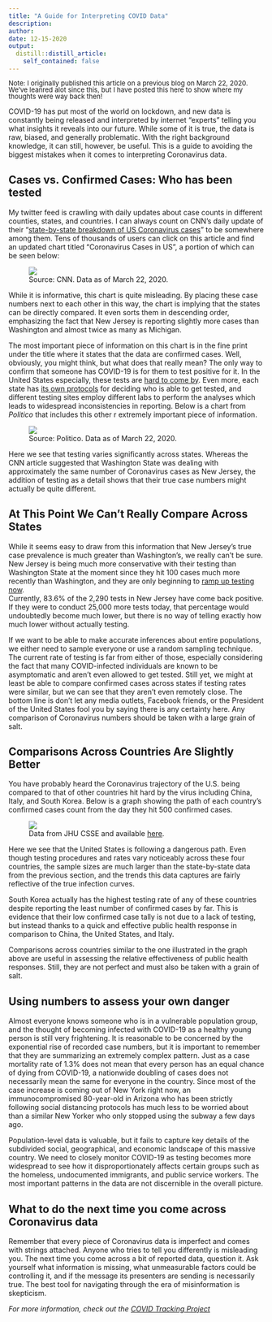 ```yaml
---
title: "A Guide for Interpreting COVID Data"
description: 
author:
date: 12-15-2020
output:
  distill::distill_article:
    self_contained: false
---
```


<font size = "2.0"> <p style="line-height:1.0 "> Note: I originally published this article on a previous blog on March 22, 2020. We've leanred alot since this, but I have posted this here to show where my thoughts were way back then! </p></font> 

COVID-19 has put most of the world on lockdown, and new data is constantly being released and interpreted by internet “experts” telling you what insights it reveals into our future. While some of it is true, the data is raw, biased, and generally problematic. With the right background knowledge, it can still, however, be useful. This is a guide to avoiding the biggest mistakes when it comes to interpreting Coronavirus data.

## Cases vs. Confirmed Cases: Who has been tested

My twitter feed is crawling with daily updates about case counts in different counties, states, and countries. I can always count on CNN’s daily update of their “[state-by-state breakdown of US Coronavirus cases](https://www.cnn.com/2020/03/03/health/us-coronavirus-cases-state-by-state/index.html)” to be somewhere among them. Tens of thousands of users can click on this article and find an updated chart titled “Coronavirus Cases in US”, a portion of which can be seen below:

<FIGURE>

<IMG SRC= "/Users/jasper/Desktop/SummerWork2020/distill_site/images/InterpetingCOVID/COVIDbyStateScreenshot.png">
<FIGCAPTION> Source: CNN. Data as of March 22, 2020. </FIGCAPTION> 


</FIGURE>
	



While it is informative, this chart is quite misleading. By placing these case numbers next to each other in this way, the chart is implying that the states can be directly compared. It even sorts them in descending order, emphasizing the fact that New Jersey is reporting slightly more cases than Washington and almost twice as many as Michigan. 

The most important piece of information on this chart is in the fine print under the title where it states that the data are confirmed cases. Well, obviously, you might think, but what does that really mean? The only way to confirm that someone has COVID-19 is for them to test positive for it. In the United States especially, these tests are [hard to come by](https://www.nytimes.com/interactive/2020/03/17/us/coronavirus-testing-data.html). Even more, each state has [its own protocols](https://www.kiro7.com/news/trending/coronavirus-state-by-state-guide-virus-testing-policies/J75HKFK2BZGUPEH7RCGIONJJMI/) for deciding who is able to get tested, and different testing sites employ different labs to perform the analyses which leads to widespread inconsistencies in reporting. Below is a chart from *Politico* that includes this other r extremely important piece of information. 

<FIGURE>

<IMG SRC= "/Users/jasper/Desktop/SummerWork2020/distill_site/images/InterpetingCOVID/COVIDpolitico.png">
<FIGCAPTION> Source: Politico. Data as of March 22, 2020. </FIGCAPTION> 


</FIGURE>

Here we see that testing varies significantly across states. Whereas the CNN article suggested that Washington State was dealing with approximately the same number of Coronavirus cases as New Jersey, the addition of testing as a detail shows that their true case numbers might actually be quite different. 

## At This Point We Can’t Really Compare Across States

While it seems easy to draw from this information that New Jersey’s true case prevalence is much greater than Washington’s, we really can’t be sure. New Jersey is being much more conservative with their testing than Washington State at the moment since they hit 100 cases much more recently than Washington, and they are only beginning to [ramp up testing now](https://njbmagazine.com/njb-news-now/more-aggressive-restrictions-to-come-as-nj-opens-first-covid-19-testing-site/).  
Currently, 83.6% of the 2,290 tests in New Jersey have come back positive. If they were to conduct 25,000 more tests today, that percentage would undoubtedly become much lower, but there is no way of telling exactly how much lower without actually testing. 

If we want to be able to make accurate inferences about entire populations, we either need to sample everyone or use a random sampling technique. The current rate of testing is far from either of those, especially considering the fact that many COVID-infected individuals are known to be asymptomatic and aren’t even allowed to get tested. Still yet, we might at least be able to compare confirmed cases across states if testing rates were similar, but we can see that they aren’t even remotely close. The bottom line is don’t let any media outlets, Facebook friends, or the President of the United States fool you by saying there is any certainty here. Any comparison of Coronavirus numbers should be taken with a large grain of salt. 

## Comparisons Across Countries Are Slightly Better

You have probably heard the Coronavirus trajectory of the U.S. being compared to that of other countries hit hard by the virus including China, Italy, and South Korea. Below is a graph showing the path of each country’s confirmed cases count from the day they hit 500 confirmed cases. 

<FIGURE>

<IMG SRC= "/Users/jasper/Desktop/SummerWork2020/distill_site/images/InterpetingCOVID/CountryCOVID.png">
<FIGCAPTION> Data from JHU CSSE and available [here](https://github.com/CSSEGISandData/COVID-19/blob/master/csse_covid_19_data/csse_covid_19_time_series/time_series_19-covid-Confirmed.csv). </FIGCAPTION> 


</FIGURE>

Here we see that the United States is following a dangerous path. Even though testing procedures and rates vary noticeably across these four countries, the sample sizes are much larger than the state-by-state data from the previous section, and the trends this data captures are fairly reflective of the true infection curves. 

South Korea actually has the highest testing rate of any of these countries despite reporting the least number of confirmed cases by far. This is evidence that their low confirmed case tally is not due to a lack of testing, but instead thanks to a quick and effective public health response in comparison to China, the United States, and Italy. 

Comparisons across countries similar to the one illustrated in the graph above are useful in assessing the relative effectiveness of public health responses. Still, they are not perfect and must also be taken with a grain of salt. 

## Using numbers to assess your own danger

Almost everyone knows someone who is in a vulnerable population group, and the thought of becoming infected with COVID-19 as a healthy young person is still very frightening. It is reasonable to be concerned by the exponential rise of recorded case numbers, but it is important to remember that they are summarizing an extremely complex pattern. Just as a case mortality rate of 1.3% does not mean that every person has an equal chance of dying from COVID-19, a nationwide doubling of cases does not necessarily mean the same for everyone in the country. Since most of the case increase is coming out of New York right now, an immunocompromised 80-year-old in Arizona who has been strictly following social distancing protocols has much less to be worried about than a similar New Yorker who only stopped using the subway a few days ago. 

Population-level data is valuable, but it fails to capture key details of the subdivided social, geographical, and economic landscape of this massive country. We need to closely monitor COVID-19 as testing becomes more widespread to see how it disproportionately affects certain groups such as the homeless, undocumented immigrants, and public service workers. The most important patterns in the data are not discernible in the overall picture.

## What to do the next time you come across Coronavirus data

Remember that every piece of Coronavirus data is imperfect and comes with strings attached. Anyone who tries to tell you differently is misleading you. The next time you come across a bit of reported data, question it. Ask yourself what information is missing, what unmeasurable factors could be controlling it, and if the message its presenters are sending is necessarily true. The best tool for navigating through the era of misinformation is skepticism.

*For more information, check out the [COVID Tracking Project](https://covidtracking.com/)*
